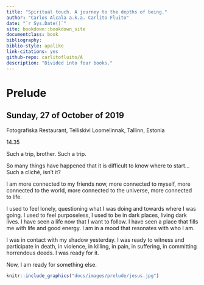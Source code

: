 ```yaml
--- 
title: "Spiritual touch. A journey to the depths of being."
author: "Carlos Alcala a.k.a. Carlito Fluito"
date: "`r Sys.Date()`"
site: bookdown::bookdown_site
documentclass: book
bibliography: 
biblio-style: apalike
link-citations: yes
github-repo: carlitofluito/A
description: "Divided into four books."
---
```

# Prelude {-}

## Sunday, 27 of October of 2019 {-}

Fotografiska Restaurant, Telliskivi Loomelinnak, Tallinn, Estonia

14.35

Such a trip, brother. Such a trip. 

So many things have happened that it is difficult to know where to start… Such a cliché, isn’t it?

I am more connected to my friends now, more connected to myself, more connected to the world, more connected to the universe, more connected to life. 

I used to feel lonely, questioning what I was doing and towards where I was going. I used to feel purposeless, I used to be in dark places, living dark lives. I have seen a life now that I want to follow. I have seen a place that fills me with life and good energy. I am in a mood that resonates with who I am.

I was in contact with my shadow yesterday. I was ready to witness and participate in death, in violence, in killing, in pain, in suffering, in committing horrendous deeds. I was ready for it. 

Now, I am ready for something else. 


```r
knitr::include_graphics("docs/images/prelude/jesus.jpg")
```